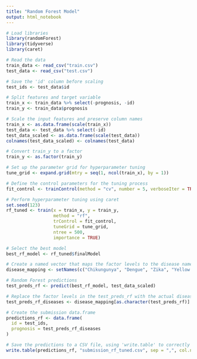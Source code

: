 ---
title: "Random Forest Model"
output: html_notebook
---

```{r}
# Load libraries
library(randomForest)
library(tidyverse)
library(caret)

# Read the data
train_data <- read_csv("train.csv")
test_data <- read_csv("test.csv")

# Save the 'id' column before scaling
test_ids <- test_data$id

# Split features and target variable
train_x <- train_data %>% select(-prognosis, -id)
train_y <- train_data$prognosis

# Scale the input features and preserve column names
train_x <- as.data.frame(scale(train_x))
test_data <- test_data %>% select(-id)
test_data_scaled <- as.data.frame(scale(test_data))
colnames(test_data_scaled) <- colnames(test_data)

# Convert train_y to a factor
train_y <- as.factor(train_y)

# Set up the parameter grid for hyperparameter tuning
tune_grid <- expand.grid(mtry = seq(1, ncol(train_x), by = 1))

# Define the control parameters for the tuning process
fit_control <- trainControl(method = "cv", number = 5, verboseIter = TRUE)

# Perform hyperparameter tuning using caret
set.seed(123)
rf_tuned <- train(x = train_x, y = train_y,
                  method = "rf",
                  trControl = fit_control,
                  tuneGrid = tune_grid,
                  ntree = 500,
                  importance = TRUE)

# Select the best model
best_rf_model <- rf_tuned$finalModel

# Create a named vector that maps the factor levels to the disease names
disease_mapping <- setNames(c("Chikungunya", "Dengue", "Zika", "Yellow Fever", "Raft Valley Fever", "West Nile Fever", "Malaria", "Tungiasis", "Japanese Encephalitis", "Plague", "Lyme Disease"), levels(train_y))

# Random Forest predictions
test_preds_rf <- predict(best_rf_model, test_data_scaled)

# Replace the factor levels in the test_preds_rf with the actual disease names
test_preds_rf_diseases <- disease_mapping[as.character(test_preds_rf)]

# Create the submission data.frame
predictions_rf <- data.frame(
  id = test_ids,
  prognosis = test_preds_rf_diseases
)

# Save the predictions to a CSV file, using 'write.table' to correctly format the output
write.table(predictions_rf, "submission_rf_tuned.csv", sep = ",", col.names = TRUE, row.names = FALSE, quote = FALSE)


```

